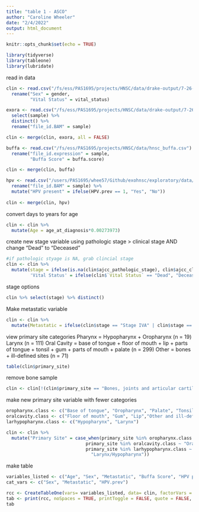 ```yaml
---
title: "table 1 - ASCO"
author: "Caroline Wheeler"
date: "2/4/2022"
output: html_document
---
```


```r
knitr::opts_chunk$set(echo = TRUE)

library(tidyverse)
library(tableone)
library(lubridate)


```

read in data
```r
clin <- read.csv("/fs/ess/PAS1695/projects/HNSC/data/drake-output/7-26-2021/7-26-2021_tcga_clinical.csv") %>%
  rename("Sex" = gender,
         "Vital Status" = vital_status)

exora <- read.csv("/fs/ess/PAS1695/projects/HNSC/data/drake-output/7-26-2021/7-26-2021_tcga_exora-with-taxonomy.csv") %>%
  select(sample) %>%
  distinct() %>%
  rename("file_id.BAM" = sample)

clin <- merge(clin, exora, all = FALSE)

buffa <- read.csv("/fs/ess/PAS1695/projects/HNSC/data/hnsc_buffa.csv") %>%
  rename("file_id.expression" = sample,
         "Buffa Score" = buffa.score)

clin <- merge(clin, buffa)

hpv <- read.csv("/users/PAS1695/whee57/Github/exohnsc/exploratory/data/HPV-prevalence-per-sample.csv") %>%
  rename("file_id.BAM" = sample) %>%
  mutate("HPV present" = ifelse(HPV.prev == 1, "Yes", "No"))
    
clin <- merge(clin, hpv)
```

convert days to years for age
```r
clin <- clin %>%
  mutate(Age = age_at_diagnosis*0.00273973)
```

create new stage variable using pathologic stage > clinical stage AND change "Dead" to "Deceased"
```r
#if pathologic styage is NA, grab clincial stage
clin <- clin %>%
  mutate(stage = ifelse(is.na(clin$ajcc_pathologic_stage), clin$ajcc_clinical_stage, clin$ajcc_pathologic_stage),
         'Vital Status' = ifelse(clin$`Vital Status` == "Dead", "Deceased", "Alive")) 
```

stage options
```r
clin %>% select(stage) %>% distinct()
```

Make metastatic variable 
```r
clin <- clin %>%
  mutate(Metastatic = ifelse(clin$stage == "Stage IVA" | clin$stage == "Stage IVB" | clin$stage == "Stage IVC", "Yes", "No"))
```

view primary site categories
Pharynx = Hypopharynx + Oropharynx (n = 19)
Larynx (n = 111)
Oral Cavity = base of tongue + floor of mouth + lip + parts of tongue + tonsil + gum + parts of mouth + palate (n = 299)
Other = bones + ill-defined sites (n = 71)
```r
table(clin$primary_site)
```
remove bone sample
```r
clin <- clin[!(clin$primary_site == "Bones, joints and articular cartilage of other and unspecified sites"),]
```

make new primary site variable with fewer categories
```r
oropharynx.class <- c("Base of tongue", "Oropharynx", "Palate", "Tonsil")
oralcavity.class <- c("Floor of mouth", "Gum", "Lip","Other and ill-defined sites in lip, oral cavity and pharynx","Other and unspecified parts of mouth","Other and unspecified parts of tongue")
larhypopharynx.class <- c("Hypopharynx", "Larynx")

clin <- clin %>%
  mutate("Primary Site" = case_when(primary_site %in% oropharynx.class ~ "Oropharynx",
                              primary_site %in% oralcavity.class ~ "Oral Cavity",
                              primary_site %in% larhypopharynx.class ~
                                "Larynx/Hypopharynx")) 
```


make table
```r
variables_listed <- c("Age", "Sex", "Metastatic", "Buffa Score", "HPV present")
cat_vars <- c("Sex", "Metastatic", "HPV.prev")

rcc <- CreateTableOne(vars= variables_listed, data= clin, factorVars = cat_vars, strata = "Primary Site")
tab <- print(rcc, noSpaces = TRUE, printToggle = FALSE, quote = FALSE, test = FALSE)
tab
```



